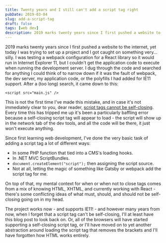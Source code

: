 ```yaml
---
title: Twenty years and I still can't add a script tag right
pubDate: 2019-03-04
slug: add-a-script-tag
draft: false
tags: [web dev]
description: 2019 marks twenty years since I first pushed a website to the internet, yet today I was trying to set up a project and I got caught on something very... silly.
---
```


2019 marks twenty years since I first pushed a website to the internet, yet today I was trying to set up a project and I got caught on something very... silly. I was testing a webpack configuration for a React library so it would run in Internet Explorer 11, but I couldn't get the application code to execute when running the development server. I dug through the code and searched for anything I could think of to narrow down if it was the fault of webpack, the dev server, my application code, or the polyfills I had added for IE11 support. After a (too long) search, it came down to this:

`<script src="main.js" />`

This is not the first time I've made this mistake, and in case it's not immediately clear to you, dear reader, [script tags cannot be self-closing](https://stackoverflow.com/questions/69913/why-dont-self-closing-script-tags-work). Every time this has tripped me up it's been a particularly baffling error because a self-closing script tag will appear to load - the script will show up in the network tab of the dev tools, and all the code will be there, it just won't execute anything.

Since first learning web development, I've done the very basic task of adding a script tag a lot of different ways:

- In some PHP function that tied into a CMS's loading hooks.
- In .NET MVC ScriptBundles.
- `document.createElement("script");` then assigning the script source.
- Not at all, letting the magic of something like Gatsby or webpack add the script tag for me.

On top of that, my mental context for when or when not to close tags comes from a mix of knowing HTML, XHTML, and currently working with React - there's some conflicting ideas of what must, should, and should not be self-closing going on in my head.

The project works now - and supports IE11! - and however many years from now, when I forget that a script tag can't be self-closing, I'll at least have this blog post to look back on. Or, all of the browsers will have started supporting a self-closing script tag, or I'll have moved on to yet another abstraction around loading the script tag that removes the brackets and I'll have forgotten how HTML works entirely.
